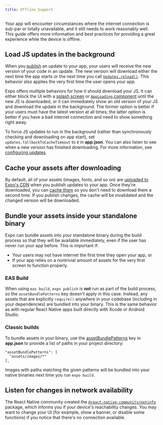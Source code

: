 ```yaml
---
title: Offline Support
---
```


Your app will encounter circumstances where the internet connection is sub-par or totally unavailable, and it still needs to work reasonably well. This guide offers more information and best practices for providing a great experience while the device is offline.

## Load JS updates in the background

When you [publish](/archive/classic-updates/publishing/) an update to your app, your users will receive the new version of your code in an update. The new version will download either the next time the app starts or the next time you call [`Updates.reload()`](/versions/latest/sdk/updates/). This behavior also applies the very first time the user opens your app.

Expo offers multiple behaviors for how it should download your JS. It can either block the UI with a [splash screen](/develop/user-interface/splash-screen-and-app-icon/#splash-screen) or [`AppLoading` component](/versions/latest/sdk/app-loading/) until the new JS is downloaded, or it can immediately show an old version of your JS and download the update in the background. The former option is better if your users must have the latest version at all times; the latter option is better if you have a bad internet connection and need to show something right away.

To force JS updates to run in the background (rather than synchronously checking and downloading on app start), set `updates.fallbackToCacheTimeout` to `0` in **app.json**. You can also listen to see when a new version has finished downloading. For more information, see [configuring updates](/archive/classic-updates/configuring-updates/).

## Cache your assets after downloading

By default, all of your assets (images, fonts, and so on) are [uploaded to Expo's CDN](/guides/assets/) when you publish updates to your app. Once they're downloaded, you can [cache them](/archive/classic-updates/preloading-and-caching-assets) so you don't need to download them a second time. If you publish changes, the cache will be invalidated and the changed version will be downloaded.

## Bundle your assets inside your standalone binary

Expo can bundle assets into your standalone binary during the build process so that they will be available immediately, even if the user has never run your app before. This is important if:

- Your users may not have internet the first time they open your app, or
- If your app relies on a nontrivial amount of assets for the very first screen to function properly.

### EAS Build

When using `eas build`, `expo publish` is **not** run as part of the build process, so the `assetBundlePatterns` key doesn't apply in this case. Instead, any assets that are explicitly `require()` anywhere in your codebase (including in your dependencies) are bundled into your binary. This is the same behavior as with regular React Native apps built directly with Xcode or Android Studio.

### Classic builds

To bundle assets in your binary, use the [assetBundlePatterns](/workflow/configuration/) key in **app.json** to provide a list of paths in your project directory:

```
"assetBundlePatterns": [
  "assets/images/*"
],
```

Images with paths matching the given patterns will be bundled into your native binaries next time you run `expo build`.

## Listen for changes in network availability

The React Native community created the [`@react-native-community/netinfo`](https://github.com/react-native-netinfo/react-native-netinfo) package, which informs you if your device's reachability changes. You may want to change your UI (for example, show a banner, or disable some functions) if you notice that there's no connection available.
